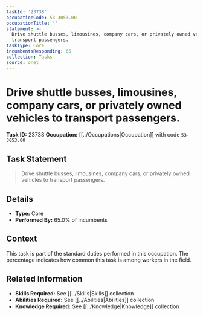 ```yaml
---
taskId: '23738'
occupationCode: 53-3053.00
occupationTitle: ''
statement: >-
  Drive shuttle busses, limousines, company cars, or privately owned vehicles to
  transport passengers.
taskType: Core
incumbentsResponding: 65
collection: Tasks
source: onet
---
```

# Drive shuttle busses, limousines, company cars, or privately owned vehicles to transport passengers.

**Task ID:** 23738
**Occupation:** [[../Occupations|Occupation]] with code `53-3053.00`

## Task Statement

> Drive shuttle busses, limousines, company cars, or privately owned vehicles to transport passengers.

## Details

- **Type:** Core
- **Performed By:** 65.0% of incumbents

## Context

This task is part of the standard duties performed in this occupation. The percentage indicates how common this task is among workers in the field.

## Related Information

- **Skills Required:** See [[../Skills|Skills]] collection
- **Abilities Required:** See [[../Abilities|Abilities]] collection
- **Knowledge Required:** See [[../Knowledge|Knowledge]] collection

